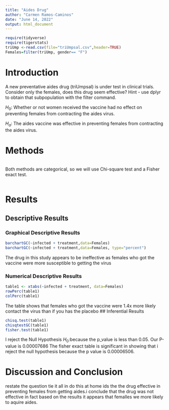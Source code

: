 ```yaml
---
title: "Aides Drug"
author: "Carmen Ramos-Caminos"
date: "June 14, 2022"
output: html_document
---
```


```r
require(tidyverse)
require(tigerstats)
triUmp <-read.csv(file="triUmpsal.csv",header=TRUE)  
Females=filter(triUmp, gender== "F")
```

# Introduction

<!--In this section you explain what you are trying to show.  Where did the data come from?  What is the research or other question you are trying to answer?.  If you skimp in this section expect to be marked down in your grade. Paint a picture of the project a couple of paragraphs is expected!-->

A new  preventative aides drug (triUmpsal) is under test in clinical trials. Consider only the females, does this drug seem effective?  Hint - use dplyr to obtain that subpopulation with the filter command.

$H_0$: Whether or not women received the vaccine had no effect on preventing females from contracting the aides virus.  

$H_a$: The aides vaccine was effective in preventing females from contracting the aides virus. 

# Methods
```r
```
Both methods are categorical, so we will use Chi-square test and a Fisher exact test.  

```r
```

<!--Decide on your methods:  use "variable analysis" or other appropriate descriptors.  Make sure to choose at least one graphical method and at least one numerical method. Discuss what data manipulations may be needed for example subsetting or other binning procedures and what sort of graphical displays and inferential tools will be used!-->

# Results

<!--Divide this section into two sub-sections:  One for your descriptive  results and one for your inferential results.!-->

## Descriptive Results

### Graphical Descriptive Results

<!--Graphical results here.  Make sure to show your code.  Provide appropriate labels for axes, giving units if possible, and provide a good title for the graph, too.  Use the graphical results to describe the patterns if any that exist in the data as focused toward the research question. Bottom line is to explain the features of the graph that are relevant to conforming or departing to what is expected by your null hypothesis !-->
```r
barchartGC(~infected + treatment,data=Females)
barchartGC(~infected + treatment,data=Females, type="percent")

```
The drug in this study appears to be ineffective as females who got the vaccine were more susceptible to getting the virus  

### Numerical Descriptive Results

<!--Numerical results go here. Use the numerical results to describe the patterns if any that exist in the data as focused toward the research question!-->
```r
table1 <- xtabs(~infected + treatment, data=Females)
rowPerc(table1)
colPerc(table1)
```
The table shows that females who got the vaccine were 1.4x  more likely contact the virus than if you has the placebo 
## Inferential Results

<!--State hypothesis clearly.  Make sure your discussion of the inferential test covers all the aspects that the test output produces, such as test statistic, p-value etc.  Make a decision about the null hypothesis, explain the assumptions on which the selected test/procedure was based, and why the chosen procedure satisfys the assumptions and is appropriate to answer the research question!-->
```r
chisq.test(table1)
chisqtestGC(table1)
fisher.test(table1)
```
I reject the Null Hypothesis $H_0$:because the p_value is less than 0.05. Our P-value is 0.00007686 The fisher exact table is significant in showing that i reject the null hypothesis because the p value is 0.00006506.

# Discussion and Conclusion

<!--Discussion and conclusion here.  If you found a relationship be sure to consider whether the relationship occurs because one of the variavbles causes the other, or whether they perhasps are related for some other reason.  Watch the chapter 6 videos from the GeorgeTown videos collection.!-->

restate the question tie it all in do this at home
ids the the drug effective in preventing females from getting aides.i conclude that the drug was not effective in fact based on the results it appears that femalles we more likely to aquire aides. 


